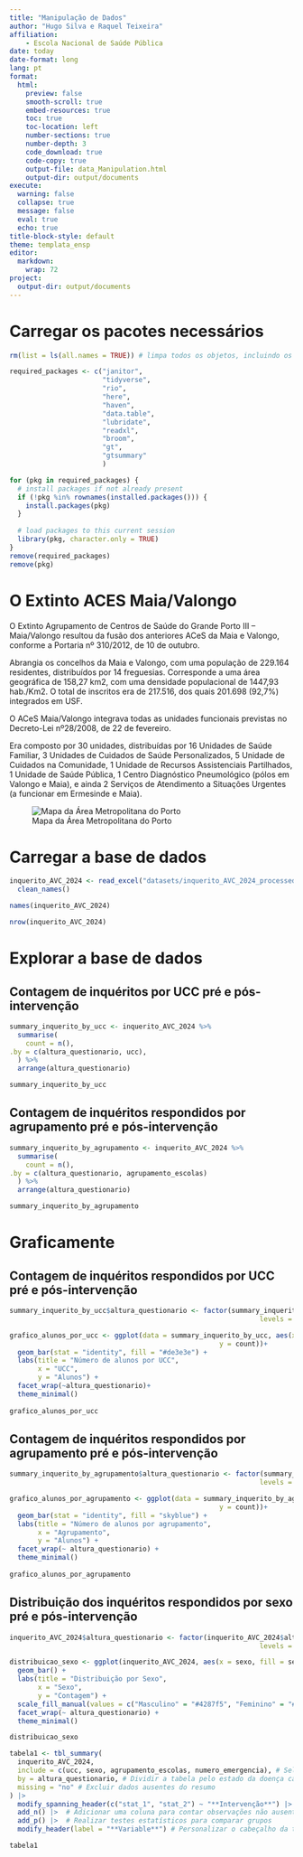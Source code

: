 ```yaml
---
title: "Manipulação de Dados"
author: "Hugo Silva e Raquel Teixeira"
affiliation: 
    - Escola Nacional de Saúde Pública
date: today
date-format: long
lang: pt 
format:
  html:
    preview: false
    smooth-scroll: true
    embed-resources: true
    toc: true
    toc-location: left
    number-sections: true
    number-depth: 3
    code_download: true
    code-copy: true
    output-file: data_Manipulation.html
    output-dir: output/documents
execute:
  warning: false
  collapse: true
  message: false
  eval: true
  echo: true
title-block-style: default
theme: templata_ensp
editor: 
  markdown: 
    wrap: 72
project:
  output-dir: output/documents
---
```


# Carregar os pacotes necessários

```r
rm(list = ls(all.names = TRUE)) # limpa todos os objetos, incluindo os ocultos

required_packages <- c("janitor",
                       "tidyverse",
                       "rio",
                       "here",
                       "haven",
                       "data.table",
                       "lubridate",
                       "readxl",
                       "broom",
                       "gt",
                       "gtsummary"
                       )      

for (pkg in required_packages) {
  # install packages if not already present
  if (!pkg %in% rownames(installed.packages())) {
    install.packages(pkg)
  }
  
  # load packages to this current session 
  library(pkg, character.only = TRUE)
}
remove(required_packages)
remove(pkg)
```

# O Extinto ACES Maia/Valongo

O Extinto Agrupamento de Centros de Saúde do Grande Porto III – Maia/Valongo resultou da fusão dos anteriores ACeS da Maia e Valongo, conforme a Portaria nº 310/2012, de 10 de outubro.

Abrangia os concelhos da Maia e Valongo, com uma população de 229.164
residentes, distribuídos por 14 freguesias. Corresponde a uma área geográfica de 158,27 km2, com uma densidade populacional de 1447,93 hab./Km2.
O total de inscritos era de 217.516, dos quais 201.698 (92,7%) integrados em USF.

O ACeS Maia/Valongo integrava todas as unidades funcionais previstas no Decreto-Lei nº28/2008, de 22 de fevereiro.

Era composto por 30 unidades, distribuídas por 16 Unidades de Saúde Familiar, 3 Unidades de Cuidados de Saúde Personalizados, 5 Unidade de Cuidados na Comunidade, 1 Unidade de Recursos Assistenciais Partilhados, 1 Unidade de Saúde Pública, 1 Centro Diagnóstico Pneumológico (pólos em Valongo e Maia), e ainda 2 Serviços de Atendimento a Situações Urgentes (a funcionar em Ermesinde e Maia).

![Mapa da Área Metropolitana do
Porto](images/Mapa_AMP.jpg){fig-align="center"}

# Carregar a base de dados

```r

inquerito_AVC_2024 <- read_excel("datasets/inquerito_AVC_2024_processed.xlsx") |> 
  clean_names()

names(inquerito_AVC_2024)

```

```r
nrow(inquerito_AVC_2024)

```

# Explorar a base de dados

## Contagem de inquéritos por UCC pré e pós-intervenção

```r

summary_inquerito_by_ucc <- inquerito_AVC_2024 %>% 
  summarise(
    count = n(),
.by = c(altura_questionario, ucc), 
  ) %>%
  arrange(altura_questionario)

summary_inquerito_by_ucc

```

## Contagem de inquéritos respondidos por agrupamento pré e pós-intervenção

```r
summary_inquerito_by_agrupamento <- inquerito_AVC_2024 %>% 
  summarise(
    count = n(),
.by = c(altura_questionario, agrupamento_escolas)
  ) %>%
  arrange(altura_questionario)

summary_inquerito_by_agrupamento
```

# Graficamente

## Contagem de inquéritos respondidos por UCC pré e pós-intervenção

```r
summary_inquerito_by_ucc$altura_questionario <- factor(summary_inquerito_by_ucc$altura_questionario, 
                                                              levels = c("Pré-Intervenção", "Pós-intervenção")) 

grafico_alunos_por_ucc <- ggplot(data = summary_inquerito_by_ucc, aes(x = ucc,
                                                    y = count))+
  geom_bar(stat = "identity", fill = "#de3e3e") +
  labs(title = "Número de alunos por UCC",
       x = "UCC",
       y = "Alunos") +
  facet_wrap(~altura_questionario)+
  theme_minimal()
  
grafico_alunos_por_ucc 

```

## Contagem de inquéritos respondidos por agrupamento pré e pós-intervenção

```r
summary_inquerito_by_agrupamento$altura_questionario <- factor(summary_inquerito_by_agrupamento$altura_questionario, 
                                                              levels = c("Pré-Intervenção", "Pós-intervenção")) 

grafico_alunos_por_agrupamento <- ggplot(data = summary_inquerito_by_agrupamento, aes(x = agrupamento_escolas,
                                                    y = count))+
  geom_bar(stat = "identity", fill = "skyblue") +
  labs(title = "Número de alunos por agrupamento",
       x = "Agrupamento",
       y = "Alunos") +
  facet_wrap(~ altura_questionario) +
  theme_minimal()
  
grafico_alunos_por_agrupamento  

```

## Distribuição dos inquéritos respondidos por sexo pré e pós-intervenção

```r
inquerito_AVC_2024$altura_questionario <- factor(inquerito_AVC_2024$altura_questionario, 
                                                              levels = c("Pré-Intervenção", "Pós-intervenção")) 

distribuicao_sexo <- ggplot(inquerito_AVC_2024, aes(x = sexo, fill = sexo)) +
  geom_bar() +
  labs(title = "Distribuição por Sexo",
       x = "Sexo",
       y = "Contagem") +
  scale_fill_manual(values = c("Masculino" = "#4287f5", "Feminino" = "#f542a7")) +
  facet_wrap(~ altura_questionario) +
  theme_minimal()

distribuicao_sexo

```


```r
tabela1 <- tbl_summary(
  inquerito_AVC_2024,
  include = c(ucc, sexo, agrupamento_escolas, numero_emergencia), # Selecionar variáveis específicas para o resumo
  by = altura_questionario, # Dividir a tabela pelo estado da doença cardíaca
  missing = "no" # Excluir dados ausentes do resumo
) |> 
  modify_spanning_header(c("stat_1", "stat_2") ~ "**Intervenção**") |> 
  add_n() |>  # Adicionar uma coluna para contar observações não ausentes
  add_p() |>  # Realizar testes estatísticos para comparar grupos
  modify_header(label = "**Variable**") # Personalizar o cabeçalho da tabela

tabela1
```

